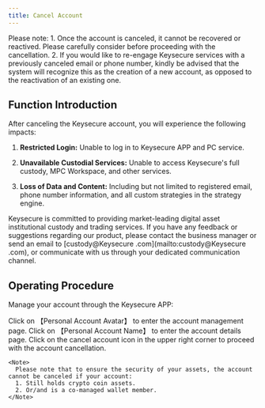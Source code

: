 ```yaml
---
title: Cancel Account
---
```


<Note>
Please note:
1. Once the account is canceled, it cannot be recovered or reactived. Please carefully consider before proceeding with the cancellation.
2. If you would like to re-engage Keysecure services with a previously canceled email or phone number, kindly be advised that the system will recognize this as the creation of a new account, as opposed to the reactivation of an existing one.

</Note>

##  Function Introduction

After canceling the Keysecure account, you will experience the following impacts:

1. **Restricted Login:** Unable to log in to Keysecure APP and PC service.

2. **Unavailable Custodial Services:** Unable to access Keysecure's full custody, MPC Workspace, and other services.

3. **Loss of Data and Content:** Including but not limited to registered email, phone number information, and all custom strategies in the strategy engine.

Keysecure is committed to providing market-leading digital asset institutional custody and trading services. If you have any feedback or suggestions regarding our product, please contact the business manager or send an email to [custody@Keysecure .com](mailto:custody@Keysecure .com), or communicate with us through your dedicated communication channel.

##  Operating Procedure

Manage your account through the Keysecure APP:


<Steps>
  <Step title="Personal Account Center">
    Click on 【Personal Account Avatar】 to enter the account management page.
  </Step>

  <Step title="Account Details">
    Click on 【Personal Account Name】 to enter the account details page.
  </Step>

  <Step title="Cancel Account">
    Click on the cancel account icon in the upper right corner to proceed with the account cancellation.

    <Note>
      Please note that to ensure the security of your assets, the account cannot be canceled if your account:
      1. Still holds crypto coin assets.
      2. Or/and is a co-managed wallet member.
    </Note>
  </Step>
</Steps>
